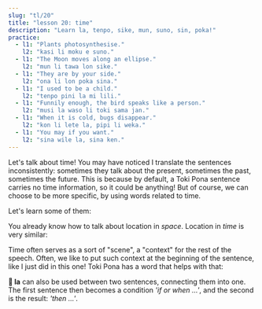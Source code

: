 ```yaml
---
slug: "tl/20"
title: "lesson 20: time"
description: "Learn la, tenpo, sike, mun, suno, sin, poka!"
practice:
  - l1: "Plants photosynthesise."
    l2: "kasi li moku e suno."
  - l1: "The Moon moves along an ellipse."
    l2: "mun li tawa lon sike."
  - l1: "They are by your side."
    l2: "ona li lon poka sina."
  - l1: "I used to be a child."
    l2: "tenpo pini la mi lili."
  - l1: "Funnily enough, the bird speaks like a person."
    l2: "musi la waso li toki sama jan."
  - l1: "When it is cold, bugs disappear."
    l2: "kon li lete la, pipi li weka."
  - l1: "You may if you want."
    l2: "sina wile la, sina ken."
---
```



Let's talk about time! You may have noticed I translate the sentences inconsistently: sometimes they talk about the present, sometimes the past, sometimes the future. This is because by default, a Toki Pona sentence carries no time information, so it could be anything! But of course, we can choose to be more specific, by using words related to time.

Let's learn some of them:

<List>
  <Word sl="tenpo" m="time, moment, situation" />
  <Word sl="sike" m="round, repeating, yearly; circle, ball" />
  <Word sl="mun" m="moon, celestial body" />
  <Word sl="suno" m="sun, daylight; bright" />
  <Word sl="sin" m="new, fresh; again" />
  <Word sl="poka" m="side, vicinity; nearby" />
</List>

You already know how to talk about location in *space*. Location in *time* is very similar:

<List>
  <Word sl="lon tenpo kama" m="in the coming time, in the future" />
  <Word sl="lon tenpo pini" m="in the finished time, in the past" />
  <Word sl="lon tenpo ni" m="during this time" />
  <Sentence sl="soweli lili mi o kama suli lon tenpo kama!" m="May my little cat grow big in the future!" />
  <Sentence sl="ma Loma li ma suli lon tenpo weka." m="Rome was a large empire long ago." />
</List>

Time often serves as a sort of "scene", a "context" for the rest of the speech. Often, we like to put such context at the beginning of the sentence, like I just did in this one! Toki Pona has a word that helps with that:

<List>
  <Word sl="la" m="as for ..., speaking of ..., when ..., if ... " />
  <Word sl="ken la" m="perhaps, ..." />
  <Word sl="open la" m="to begin with, ..." />
  <Word sl="lipu la" m="as for the book, ..." />
  <Word sl="tenpo la" m="sometimes, ..." />
  <Word sl="tenpo pini la" m="in the past, ..." />
  <Word sl="tenpo suno kama la" m="the next day, ...; tomorrow, ..." />
  <Sentence sl="sin la mi wile toki e ni:" m="Once again, I just want to say that..." />
  <Sentence sl="mi pali e ni lon tenpo kama poka." m="I will work on this soon." />
</List>

**󱤡 la** can also be used between two sentences, connecting them into one. The first sentence then becomes a condition *'if or when ...'*, and the second is the result: *'then ...'*.

<List>
  <Word sl="suno li pini." m="The sun sets." />
  <Word sl="mi lape." m="I sleep." />
  <Sentence sl="suno li pini la, mi lape." m="When the sun sets, I sleep." />
</List>

<Practice exercises={frontmatter.practice} client:load />
